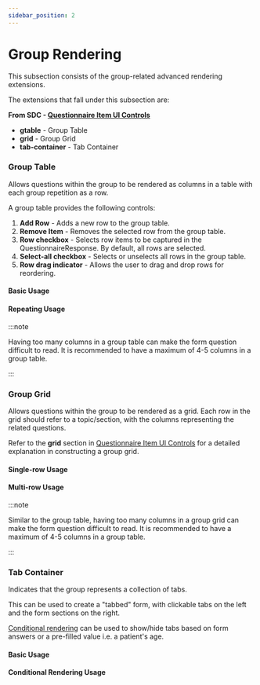 ```yaml
---
sidebar_position: 2
---
```



# Group Rendering

This subsection consists of the group-related advanced rendering extensions.

The extensions that fall under this subsection are:

**From SDC - [Questionnaire Item UI Controls](https://hl7.org/fhir/extensions/CodeSystem-questionnaire-item-control.html)**

- **gtable** - Group Table
- **grid** - Group Grid
- **tab-container** - Tab Container

### Group Table

Allows questions within the group to be rendered as columns in a table with each group repetition as a row.

A group table provides the following controls:

1. **Add Row** - Adds a new row to the group table.
2. **Remove Item** - Removes the selected row from the group table.
3. **Row checkbox** - Selects row items to be captured in the QuestionnaireResponse. By default, all rows are selected.
4. **Select-all checkbox** - Selects or unselects all rows in the group table.
5. **Row drag indicator** - Allows the user to drag and drop rows for reordering.

#### Basic Usage

<IframeContainer
  storyId="component-sdc-8-1-2-advanced-control-appearance-item-control-group--g-table-single"
  initialHeight={528}
/>

#### Repeating Usage

<IframeContainer
  storyId="component-sdc-8-1-2-advanced-control-appearance-item-control-group--g-table-repeats"
  initialHeight={580}
/>

:::note

Having too many columns in a group table can make the form question difficult to read. It is recommended to have a maximum of 4-5 columns in a group table.

:::

### Group Grid

Allows questions within the group to be rendered as a grid. Each row in the grid should refer to a topic/section, with the columns representing the related questions.

Refer to the **grid** section in [Questionnaire Item UI Controls](https://hl7.org/fhir/extensions/CodeSystem-questionnaire-item-control.html) for a detailed explanation in constructing a group grid.

#### Single-row Usage

<IframeContainer
  storyId="component-sdc-8-1-2-advanced-control-appearance-item-control-group--grid-single-row"
  initialHeight={268}
/>

#### Multi-row Usage

<IframeContainer
  storyId="component-sdc-8-1-2-advanced-control-appearance-item-control-group--grid-multi-row"
  initialHeight={580}
/>

:::note

Similar to the group table, having too many columns in a group grid can make the form question difficult to read. It is recommended to have a maximum of 4-5 columns in a group table.

:::

### Tab Container

Indicates that the group represents a collection of tabs.

This can be used to create a "tabbed" form, with clickable tabs on the left and the form sections on the right.

[Conditional rendering](/docs/sdc/conditional) can be used to show/hide tabs based on form answers or a pre-filled value i.e. a patient's age.

#### Basic Usage

<IframeContainer
  storyId="component-sdc-8-1-2-advanced-control-appearance-item-control-group--tab-container"
  initialHeight={564}
/>

#### Conditional Rendering Usage

<IframeContainer
  storyId="component-sdc-9-1-4-form-behavior-other-control--enable-when-expression-tabs"
  initialHeight={412}
/>
